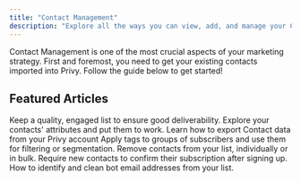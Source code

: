 ```yaml
---
title: "Contact Management"
description: "Explore all the ways you can view, add, and manage your Contacts list in Privy."
---
```


Contact Management is one of the most crucial aspects of your marketing strategy. First and foremost, you need to get your existing contacts imported into Privy. Follow the guide below to get started!

<Card title="Import and Manage Contacts" icon="right-to-bracket" horizontal={true} />

## Featured Articles

<CardGroup cols={2}>
  <Card horizontal title="List Hygiene" icon="sparkles">
    Keep a quality, engaged list to ensure good deliverability.
  </Card>

  <Card title="View and Filter Contacts" icon="filter" horizontal={true}>
    Explore your contacts' attributes and put them to work.
  </Card>

  <Card title="Export Contacts" icon="left-from-bracket" horizontal={true}>
    Learn how to export Contact data from your Privy account
  </Card>

  <Card title="Tag Contacts" icon="user-tag" horizontal={true}>
    Apply tags to groups of subscribers and use them for filtering or segmentation.
  </Card>

  <Card title="Unsubscribe Contacts" icon="circle-x" horizontal={true}>
    Remove contacts from your list, individually or in bulk.
  </Card>

  <Card title="Double Opt-In" icon="check-double" horizontal={true}>
    Require new contacts to confirm their subscription after signing up.
  </Card>

  <Card title="Remove Bots" icon="robot" horizontal={true}>
    How to identify and clean bot email addresses from your list.
  </Card>
</CardGroup>